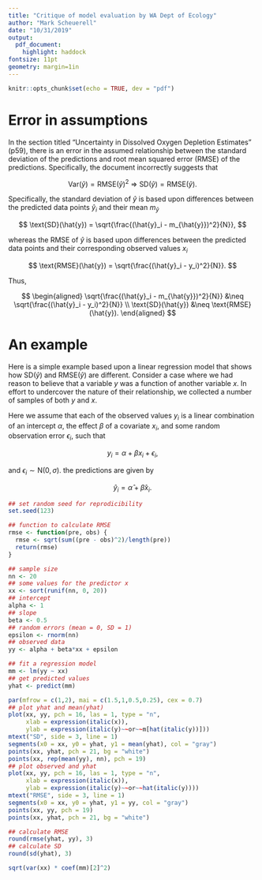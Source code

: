 ```yaml
---
title: "Critique of model evaluation by WA Dept of Ecology"
author: "Mark Scheuerell"
date: "10/31/2019"
output:
  pdf_document:
    highlight: haddock
fontsize: 11pt
geometry: margin=1in
---
```


```r
knitr::opts_chunk$set(echo = TRUE, dev = "pdf")
```


# Error in assumptions

In the section titled "Uncertainty in Dissolved Oxygen Depletion Estimates" (p59), there is an error in the assumed relationship between the standard deviation of the predictions and root mean squared error (RMSE) of the predictions. Specifically, the document incorrectly suggests that

$$
\text{Var}(\hat{y}) = \text{RMSE}(\hat{y})^2 ~ \Rightarrow ~ \text{SD}(\hat{y}) = \text{RMSE}(\hat{y}).
$$

Specifically, the standard deviation of ${\hat{y}}$ is based upon differences between the predicted data points $\hat{y}_i$ and their mean $m_{\hat{y}}$

$$
\text{SD}(\hat{y}) = \sqrt{\frac{(\hat{y}_i - m_{\hat{y}})^2}{N}},
$$

whereas the RMSE of $\hat{y}$ is based upon differences between the predicted data points and their corresponding observed values $x_i$

$$
\text{RMSE}(\hat{y}) = \sqrt{\frac{(\hat{y}_i - y_i)^2}{N}}.
$$

Thus,

$$
\begin{aligned}
\sqrt{\frac{(\hat{y}_i - m_{\hat{y}})^2}{N}} &\neq \sqrt{\frac{(\hat{y}_i - y_i)^2}{N}} \\
\text{SD}(\hat{y}) &\neq \text{RMSE}(\hat{y}).
\end{aligned}
$$

# An example

Here is a simple example based upon a linear regression model that shows how $\text{SD}(\hat{y})$ and $\text{RMSE}(\hat{y})$ are different. Consider a case where we had reason to believe that a variable $y$ was a function of another variable $x$. In effort to undercover the nature of their relationship, we collected a number of samples of both $y$ and $x$.

Here we assume that each of the observed values $y_i$ is a linear combination of an intercept $\alpha$, the effect $\beta$ of a covariate $x_i$, and some random observation error $\epsilon_i$, such that

$$
y_i = \alpha + \beta x_i + \epsilon_i,
$$

and $\epsilon_i \sim \text{N}(0, \sigma)$. the predictions are given by

$$
\hat{y}_i = \hat{\alpha} + \hat{\beta} x_i.
$$

\vspace{0.2in}

```r
## set random seed for reprodicibility
set.seed(123)

## function to calculate RMSE
rmse <- function(pre, obs) {
  rmse <- sqrt(sum((pre - obs)^2)/length(pre))
  return(rmse)
}

## sample size
nn <- 20
## some values for the predictor x
xx <- sort(runif(nn, 0, 20))
## intercept
alpha <- 1
## slope
beta <- 0.5
## random errors (mean = 0, SD = 1)
epsilon <- rnorm(nn)
## observed data
yy <- alpha + beta*xx + epsilon

## fit a regression model
mm <- lm(yy ~ xx)
## get predicted values
yhat <- predict(mm)
```


```r
par(mfrow = c(1,2), mai = c(1.5,1,0.5,0.25), cex = 0.7)
## plot yhat and mean(yhat)
plot(xx, yy, pch = 16, las = 1, type = "n",
     xlab = expression(italic(x)),
     ylab = expression(italic(y)~~or~~m[hat(italic(y))]))
mtext("SD", side = 3, line = 1)
segments(x0 = xx, y0 = yhat, y1 = mean(yhat), col = "gray")
points(xx, yhat, pch = 21, bg = "white")
points(xx, rep(mean(yy), nn), pch = 19)
## plot observed and yhat
plot(xx, yy, pch = 16, las = 1, type = "n",
     xlab = expression(italic(x)),
     ylab = expression(italic(y)~~or~~hat(italic(y))))
mtext("RMSE", side = 3, line = 1)
segments(x0 = xx, y0 = yhat, y1 = yy, col = "gray")
points(xx, yy, pch = 19)
points(xx, yhat, pch = 21, bg = "white")

## calculate RMSE
round(rmse(yhat, yy), 3)
## calculate SD
round(sd(yhat), 3)

sqrt(var(xx) * coef(mm)[2]^2)
```

